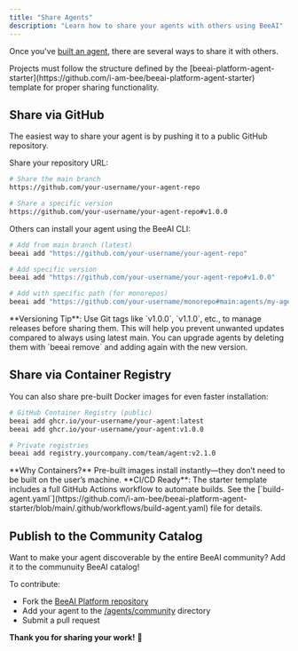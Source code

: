 ```yaml
---
title: "Share Agents"
description: "Learn how to share your agents with others using BeeAI"
---
```


Once you've [built an agent](/build-agents/hello-world), there are several ways to share it with others.

<Note>
Projects must follow the structure defined by the [beeai-platform-agent-starter](https://github.com/i-am-bee/beeai-platform-agent-starter) template for proper sharing functionality.
</Note>

## Share via GitHub

The easiest way to share your agent is by pushing it to a public GitHub repository.

Share your repository URL:
```bash
# Share the main branch
https://github.com/your-username/your-agent-repo

# Share a specific version
https://github.com/your-username/your-agent-repo#v1.0.0
```

Others can install your agent using the BeeAI CLI:

```bash
# Add from main branch (latest)
beeai add "https://github.com/your-username/your-agent-repo"

# Add specific version
beeai add "https://github.com/your-username/your-agent-repo#v1.0.0"

# Add with specific path (for monorepos)
beeai add "https://github.com/your-username/monorepo#main:agents/my-agent"
```

<Tip>
**Versioning Tip**: Use Git tags like `v1.0.0`, `v1.1.0`, etc., to manage releases before sharing them. This will help
    you prevent unwanted updates compared to always using latest main. You can upgrade agents
    by deleting them with `beeai remove` and adding again with the new version.
</Tip>

## Share via Container Registry

You can also share pre-built Docker images for even faster installation:

```bash
# GitHub Container Registry (public)
beeai add ghcr.io/your-username/your-agent:latest
beeai add ghcr.io/your-username/your-agent:v1.0.0

# Private registries
beeai add registry.yourcompany.com/team/agent:v2.1.0
```

<Note>
**Why Containers?** Pre-built images install instantly—they don’t need to be built on the user’s machine.
</Note> 

<Note>
**CI/CD Ready**: The starter template includes a full GitHub Actions workflow to automate builds. See the [`build-agent.yaml`](https://github.com/i-am-bee/beeai-platform-agent-starter/blob/main/.github/workflows/build-agent.yaml) file for details.
</Note>

## Publish to the Community Catalog

Want to make your agent discoverable by the entire BeeAI community? Add it to the communuity BeeAI catalog!

To contribute:
- Fork the [BeeAI Platform repository](https://github.com/i-am-bee/beeai-platform)
- Add your agent to the [/agents/community](https://github.com/i-am-bee/beeai-platform/tree/main/agents/community) directory
- Submit a pull request

**Thank you for sharing your work!** 💛